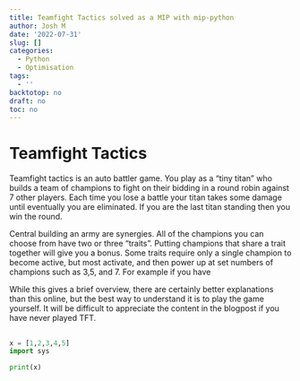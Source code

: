 ```yaml
---
title: Teamfight Tactics solved as a MIP with mip-python
author: Josh M
date: '2022-07-31'
slug: []
categories:
  - Python
  - Optimisation
tags:
  - ''
backtotop: no
draft: no
toc: no
---
```


# Teamfight Tactics

<!-- toc -->

Teamfight tactics is an auto battler game. You play as a "tiny titan" who builds a team of champions to fight on their bidding in a round robin against 7 other players. Each time you lose a battle your titan takes some damage until eventually you are eliminated. If you are the last titan standing then you win the round.

Central building an army are synergies. All of the champions you can choose from have two or three "traits". Putting champions that share a trait together will give you a bonus. Some traits require only a single champion to become active, but most activate, and then power up at set numbers of champions such as 3,5, and 7. For example if you have 


While this gives a brief overview, there are certainly better explanations than this online, but the best way to understand it is to play the game yourself. It will be difficult to appreciate the content in the blogpost if you have never played TFT. 

## 
```python
x = [1,2,3,4,5]
import sys

print(x)
```

